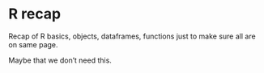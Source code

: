 # R recap {#rrecap} 

Recap of R basics, objects, dataframes, functions just to make sure all are on same page.

Maybe that we don't need this.


